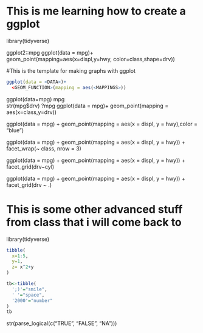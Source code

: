   
# This is me learning how to create a ggplot

library(tidyverse)

ggplot2::mpg
ggplot(data = mpg)+
  geom_point(mapping=aes(x=displ,y=hwy, color=class,shape=drv))
 
#This is the template for making graphs with ggplot  
```r
ggplot(data = <DATA>)+
  <GEOM_FUNCTION>(mapping = aes(<MAPPINGS>))
```

ggplot(data=mpg) 
mpg  
str(mpg$drv)
?mpg
ggplot(data = mpg)+
  geom_point(mapping = aes(x=class,y=drv))
  
ggplot(data = mpg) + 
  geom_point(mapping = aes(x = displ, y = hwy),color = "blue")
  
  
ggplot(data = mpg) + 
  geom_point(mapping = aes(x = displ, y = hwy)) + 
  facet_wrap(~ class, nrow = 3)  

  
ggplot(data = mpg) + 
  geom_point(mapping = aes(x = displ, y = hwy)) + 
  facet_grid(drv~cyl)  
  
  
ggplot(data = mpg) + 
  geom_point(mapping = aes(x = displ, y = hwy)) +
  facet_grid(drv ~ .)  
  
  
  
  
  
  
# This is some other advanced stuff from class that i will come back to
library(tidyverse)
  
  
```r
tibble(
  x=1:5,
  y=1,
  z= x^2+y
)
```






```r
tb<-tibble(
  ';)'="smile",
  ' '="space",
  '2000'="number"
)
tb
```

  str(parse_logical(c("TRUE", "FALSE", "NA")))
  


